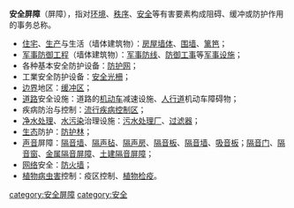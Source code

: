 '''安全屏障'''（屏障），指对[[环境|环境]]、[[秩序|秩序]]、[[安全|安全]]等有害要素构成阻碍、缓冲或防护作用的事务总称。
*[[住宅|住宅]]、[[生产|生产]]与生活（墙体建筑物）：[[房屋|房屋]][[墙体|墙体]]、[[围墙|围墙]]、[[篱笆|篱笆]]；
*[[军事|军事]][[防御|防御]][[工程|工程]]（墙体建筑物）：[[军事防线|军事防线]]、[[防御工事|防御工事]]等[[军事设施|军事设施]]；
*各种基本安全防护设备：[[防护网|防护网]]；
*工業安全防护设备：[[安全光柵|安全光柵]]；
*[[边界|边界]]地区：[[缓冲区|缓冲区]]；
*[[道路|道路]]安全设施：道路的[[机动车|机动车]]减速设施、[[人行道|人行道]]机动车障碍物；
*疾病防治与控制：[[流行疾病控制区|流行疾病控制区]]；
*[[净水处理|净水处理]]、[[水污染|水污染]]治理设施：[[污水处理厂|污水处理厂]]、[[过滤器|过滤器]]；
*[[生态|生态]]防护：[[防护林|防护林]]；
*[[声音|声音]]屏障：[[隔音墙|隔音墙]]、[[隔声毡|隔声毡]]、[[隔声房|隔声房]]、[[隔音板|隔音板]]、[[隔音墙|隔音墙]]、[[吸音板|吸音板]]；[[隔音门|隔音门]]、[[隔音窗|隔音窗]]、[[金属隔音屏障|金属隔音屏障]]、[[土建隔音屏障|土建隔音屏障]]；
*[[网络|网络]]安全：[[防火墙_(网络)|防火墙]]；
*[[植物|植物]][[病虫害|病虫害]]控制：疫区控制、[[植物检疫|植物检疫]]。

[[category:安全屏障|category:安全屏障]]
[[category:安全|category:安全]]